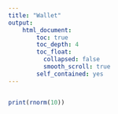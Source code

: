 ```yaml
---
title: "Wallet"
output:
    html_document:
        toc: true
        toc_depth: 4
        toc_float: 
          collapsed: false
          smooth_scroll: true
        self_contained: yes
---
```


```r

```

```r
print(rnorm(10))
```

